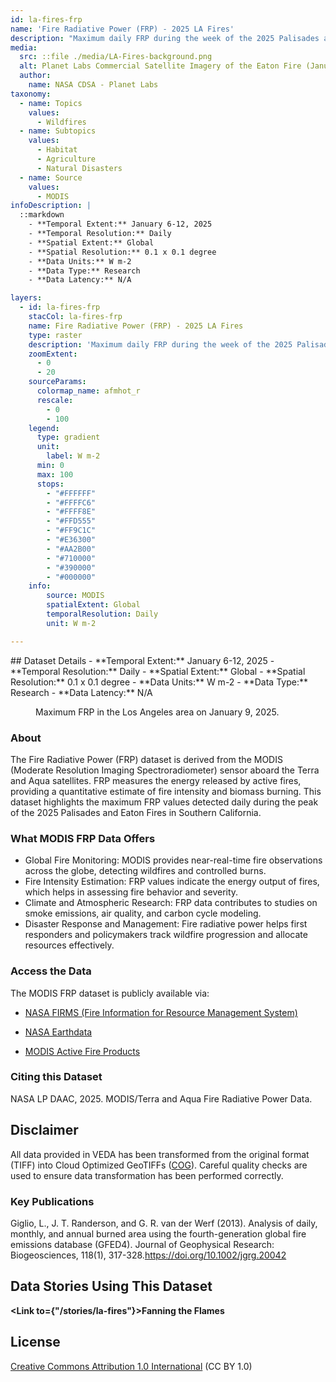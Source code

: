 ```yaml
---
id: la-fires-frp
name: 'Fire Radiative Power (FRP) - 2025 LA Fires'
description: "Maximum daily FRP during the week of the 2025 Palisades and Eaton Fires in Southern California."
media:
  src: ::file ./media/LA-Fires-background.png
  alt: Planet Labs Commercial Satellite Imagery of the Eaton Fire (January 9, 2025).
  author:
    name: NASA CDSA - Planet Labs
taxonomy:
  - name: Topics
    values:
      - Wildfires
  - name: Subtopics
    values:
      - Habitat
      - Agriculture
      - Natural Disasters
  - name: Source
    values:
      - MODIS
infoDescription: |
  ::markdown
    - **Temporal Extent:** January 6-12, 2025
    - **Temporal Resolution:** Daily
    - **Spatial Extent:** Global
    - **Spatial Resolution:** 0.1 x 0.1 degree
    - **Data Units:** W m-2
    - **Data Type:** Research
    - **Data Latency:** N/A

layers:
  - id: la-fires-frp
    stacCol: la-fires-frp
    name: Fire Radiative Power (FRP) - 2025 LA Fires
    type: raster
    description: 'Maximum daily FRP during the week of the 2025 Palisades and Eaton Fires in Southern California.'
    zoomExtent:
      - 0
      - 20
    sourceParams:
      colormap_name: afmhot_r    
      rescale:
        - 0
        - 100
    legend:
      type: gradient
      unit:
        label: W m-2
      min: 0
      max: 100
      stops: 
        - "#FFFFFF"
        - "#FFFFC6"
        - "#FFFF8E"
        - "#FFD555"
        - "#FF9C1C"
        - "#E36300"
        - "#AA2B00"
        - "#710000"
        - "#390000"
        - "#000000"
    info:
        source: MODIS
        spatialExtent: Global
        temporalResolution: Daily
        unit: W m-2

---
```


<Block>
  <Prose>
  ## Dataset Details
    - **Temporal Extent:** January 6-12, 2025
    - **Temporal Resolution:** Daily
    - **Spatial Extent:** Global
    - **Spatial Resolution:** 0.1 x 0.1 degree
    - **Data Units:** W m-2
    - **Data Type:** Research
    - **Data Latency:** N/A
  </Prose>
<Figure>
  <Map
    datasetId='la-fires-frp'
    layerId='la-fires-frp'
    dateTime='2025-01-09'
    zoom={8}
    center={[-118.3041, 33.9966]}
  />
  <Caption
    attrAuthor='NASA'
    attrUrl='https://nasa.gov/'
  >
    Maximum FRP in the Los Angeles area on January 9, 2025.
  </Caption>
</Figure>
</Block>

<Block>
  <Prose>

  ### About

  The Fire Radiative Power (FRP) dataset is derived from the MODIS (Moderate Resolution Imaging Spectroradiometer) sensor aboard the Terra and Aqua satellites. FRP measures the energy released by active fires, providing a quantitative estimate of fire intensity and biomass burning. This dataset highlights the maximum FRP values detected daily during the peak of the 2025 Palisades and Eaton Fires in Southern California.  
  
  </Prose>
</Block>

<Block>
  
  <Prose>

  ### What MODIS FRP Data Offers

  * Global Fire Monitoring: MODIS provides near-real-time fire observations across the globe, detecting wildfires and controlled burns.
  * Fire Intensity Estimation: FRP values indicate the energy output of fires, which helps in assessing fire behavior and severity.
  * Climate and Atmospheric Research: FRP data contributes to studies on smoke emissions, air quality, and carbon cycle modeling.
  * Disaster Response and Management: Fire radiative power helps first responders and policymakers track wildfire progression and allocate resources effectively.

  </Prose>
</Block>

<Block>
  <Prose>
  
  ### Access the Data

  The MODIS FRP dataset is publicly available via:

  * [NASA FIRMS (Fire Information for Resource Management System)](https://firms.modaps.eosdis.nasa.gov/)

  * [NASA Earthdata](https://earthdata.nasa.gov/)

  * [MODIS Active Fire Products](https://modis.gsfc.nasa.gov/data/dataprod/mod14.php)

  </Prose>
</Block>

<Block>
  <Prose>
    
  ### Citing this Dataset

  NASA LP DAAC, 2025. MODIS/Terra and Aqua Fire Radiative Power Data.

  </Prose>
</Block>

<Block>
  <Prose>
  
  ## Disclaimer

  All data provided in VEDA has been transformed from the original format (TIFF) into Cloud Optimized GeoTIFFs ([COG](https://www.cogeo.org)). Careful quality checks are used to ensure data transformation has been performed correctly.  
  
  </Prose>
</Block>

<Block>
  <Prose>

  ### Key Publications
  
  Giglio, L., J. T. Randerson, and G. R. van der Werf (2013). Analysis of daily, monthly, and annual burned area using the fourth-generation global fire emissions database (GFED4). Journal of Geophysical Research: Biogeosciences, 118(1), 317-328.https://doi.org/10.1002/jgrg.20042
  
  </Prose>
</Block>

<Block>
  <Prose>
  
  ## Data Stories Using This Dataset
  
  **<Link to={"/stories/la-fires"}>Fanning the Flames</Link>**

  </Prose>
</Block>

<Block>
  <Prose>
  
  ## License
  
  [Creative Commons Attribution 1.0 International](https://creativecommons.org/publicdomain/zero/1.0/legalcode) (CC BY 1.0)

  </Prose>
</Block>

